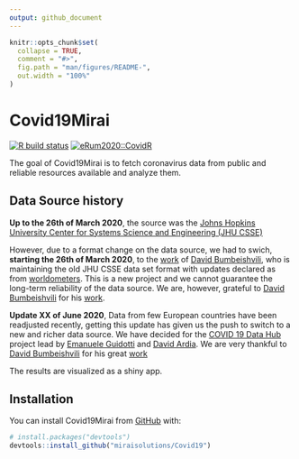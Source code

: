 ```yaml
---
output: github_document
---
```


<!-- README.md is generated from README.Rmd. Please edit that file -->

```r
knitr::opts_chunk$set(
  collapse = TRUE,
  comment = "#>",
  fig.path = "man/figures/README-",
  out.width = "100%"
)
```

# Covid19Mirai

<!-- badges: start -->
[![R build status](https://github.com/miraisolutions/Covid19/workflows/CI-CD/badge.svg)](https://github.com/miraisolutions/Covid19/actions)
[![eRum2020::CovidR](https://badgen.net/https/runkit.io/erum2020-covidr/badge/branches/master/vitalini-covid19?cache=300)](https://milano-r.github.io/erum2020-covidr-contest/vitalini-covid19.html)
<!-- badges: end -->

The goal of Covid19Mirai is to fetch coronavirus data from public and reliable resources available and analyze them.

## Data Source history

**Up to the 26th of March 2020**, the source was the [Johns Hopkins University Center for Systems Science and Engineering (JHU CSSE)](https://github.com/CSSEGISandData/COVID-19)

However, due to a format change on the data source, we had to swich, **starting the 26th of March 2020**, to the [work](https://github.com/bumbeishvili/covid19-daily-data) of [David Bumbeishvili](https://github.com/bumbeishvili), who is maintaining the old JHU CSSE data set format with updates declared as from [worldometers](https://www.worldometers.info/coronavirus/). This is a new project and we cannot guarantee the long-term reliability of the data source. We are, however, grateful to [David Bumbeishvili](https://github.com/bumbeishvili) for his [work](https://github.com/bumbeishvili/covid19-daily-data). 

**Update XX of June 2020**, Data from few European countries have been readjusted recently, 
getting this update has given us the push to switch to a new and richer data source.
We have decided for the [COVID 19 Data Hub](https://covid19datahub.io/) project lead
by [Emanuele Guidotti](https://guidotti.dev/) and [David Ardia](https://ardiad.github.io/). 
We are very thankful to [David Bumbeishvili](https://github.com/bumbeishvili) for his great
[work](https://github.com/bumbeishvili/covid19-daily-data)

The results are visualized as a shiny app.

## Installation

You can install Covid19Mirai from [GitHub](https://github.com/) with:

``` r
# install.packages("devtools")
devtools::install_github("miraisolutions/Covid19")
```
